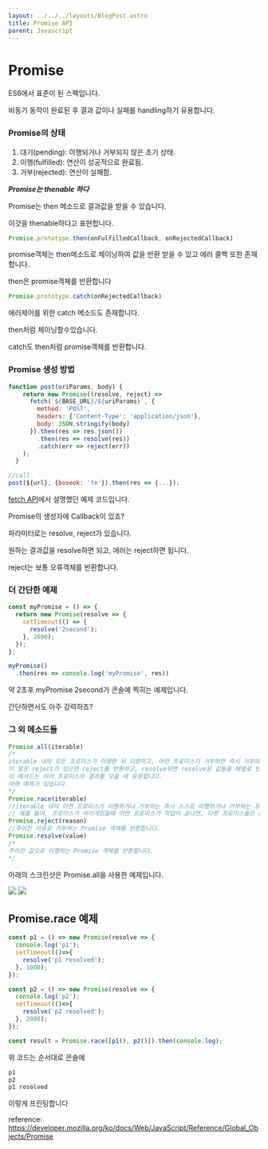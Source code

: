 ```yaml
---
layout: ../../../layouts/BlogPost.astro
title: Promise API
parent: Javascript
---
```

# Promise

ES6에서 표준이 된 스펙입니다.

비동기 동작이 완료된 후 결과 값이나 실패를 handling하기 유용합니다.

### Promise의 상태

1. 대기\(pending\): 이행되거나 거부되지 않은 초기 상태.
2. 이행\(fulfilled\): 연산이 성공적으로 완료됨.
3. 거부\(rejected\): 연산이 실패함.

_**Promise는 thenable 하다**_

Promise는 then 메소드로 결과값을 받을 수 있습니다.

이것을 thenable하다고 표현합니다.

```javascript
Promise.prototype.then(onFulfilledCallback, onRejectedCallback)
```

promise객체는 then메소드로 체이닝하여 값을 반환 받을 수 있고 에러 콜백 또한 존재합니다.

then은 promise객체를 반환합니다

```javascript
Promise.prototype.catch(onRejectedCallback)
```

에러제어를 위한 catch 메소드도 존재합니다.

then처럼 체이닝할수있습니다.

catch도 then처럼 promise객체를 반환합니다.

### Promise 생성 방법

```javascript
function post(uriParams, body) {
    return new Promise((resolve, reject) => 
      fetch(`${BASE_URL}/${uriParams}`, {
        method: 'POST',
        headers: {'Content-Type': 'application/json'},
        body: JSON.stringify(body)
      }).then(res => res.json())
        .then(res => resolve(res))
        .catch(err => reject(err))
    );
  }
```

```javascript
//call
post(${url}, {boseok: 'fe'}).then(res => {...});
```

[fetch API](/browser/fetch)에서 설명했던 예제 코드입니다.

Promise의 생성자에 Callback이 있죠?

파라미터로는 resolve, reject가 있습니다.

원하는 결과값을 resolve하면 되고, 에러는 reject하면 됩니다.

reject는 보통 오류객체를 반환합니다.

### 더 간단한 예제

```javascript
const myPromise = () => {
  return new Promise(resolve => {
    setTimeout(() => {
      resolve('2second');
    }, 2000);
  });
};

myPromise()
  .then(res => console.log('myPromise', res))
```

약 2초후 myPromise 2second가 콘솔에 찍히는 예제입니다.

간단하면서도 아주 강력하죠?

### 그 외 메소드들

```javascript
Promise.all(iterable)
/*
iterable 내의 모든 프로미스가 이행한 뒤 이행하고, 어떤 프로미스가 거부하면 즉시 거부하는 프로미스를 반환합니다.
이 말은 reject가 있으면 reject를 반환하고, resolve되면 resolve된 값들을 배열로 반환한다는 의미입니다.
이 메서드는 여러 프로미스의 결과를 모을 때 유용합니다.
아래 예제가 있습니다.
*/
Promise.race(iterable)
//iterable 내의 어떤 프로미스가 이행하거나 거부하는 즉시 스스로 이행하거나 거부하는 프로미스를 반환합니다. 
// 예를 들어, 프로미스가 여러개있을때 어떤 프로미스가 작업이 끝나면, 다른 프로미스들은 resolve 혹은 reject 되지않는다는 의미입니다. 이걸 활용하면 프로미스에 타임아웃을 구현할수있습니다.
Promise.reject(reason)
//주어진 이유로 거부하는 Promise 객체를 반환합니다.
Promise.resolve(value)
/*
주어진 값으로 이행하는 Promise 객체를 반환합니다.
*/
```

아래의 스크린샷은 Promise.all을 사용한 예제입니다.

<img src="/images/promise-all-resolve.png"/>
<img src="/images/promise-all-reject.png"/>

## Promise.race 예제

```javascript
const p1 = () => new Promise(resolve => {
  console.log('p1');
  setTimeout(()=>{
    resolve('p1 resolved');
  }, 1000);
});

const p2 = () => new Promise(resolve => {
  console.log('p2');
  setTimeout(()=>{
    resolve('p2 resolved');
  }, 2000);
});

const result = Promise.race([p1(), p2()]).then(console.log);
```

위 코드는 순서대로 콘솔에

```bash
p1
p2
p1 resolved
```

이렇게 프린팅합니다

reference: https://developer.mozilla.org/ko/docs/Web/JavaScript/Reference/Global_Objects/Promise



